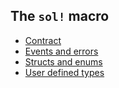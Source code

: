 ## The `sol!` macro

- [Contract](../examples/sol-macro/contract)
- [Events and errors](../examples/sol-macro/events_errors)
- [Structs and enums](../examples/sol-macro/structs_enums)
- [User defined types](../examples/sol-macro/user_defined_types)
